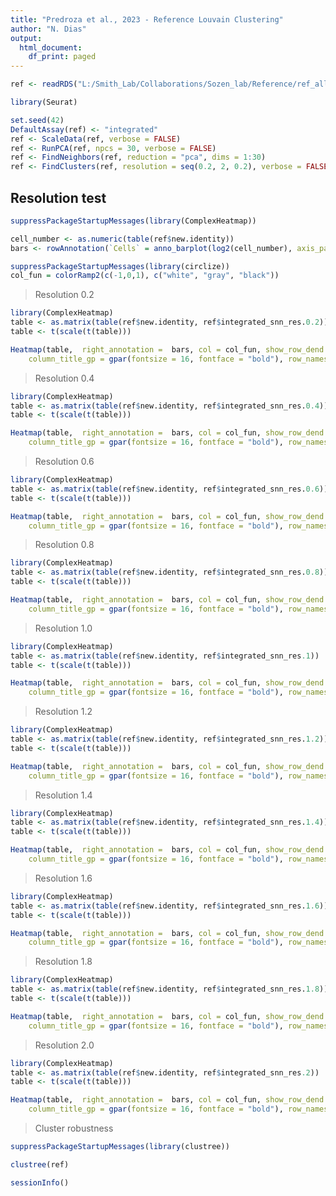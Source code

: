 ---
title: "Predroza et al., 2023 - Reference Louvain Clustering"
author: "N. Dias"
output:
  html_document:
    df_print: paged
---

```{r, include = FALSE}
ref <- readRDS("L:/Smith_Lab/Collaborations/Sozen_lab/Reference/ref_all.rds")
```

```{r Clustering}
library(Seurat)

set.seed(42)
DefaultAssay(ref) <- "integrated"
ref <- ScaleData(ref, verbose = FALSE)
ref <- RunPCA(ref, npcs = 30, verbose = FALSE)
ref <- FindNeighbors(ref, reduction = "pca", dims = 1:30)
ref <- FindClusters(ref, resolution = seq(0.2, 2, 0.2), verbose = FALSE)

```

## Resolution test

```{r Annotation}
suppressPackageStartupMessages(library(ComplexHeatmap))

cell_number <- as.numeric(table(ref$new.identity))
bars <- rowAnnotation(`Cells` = anno_barplot(log2(cell_number), axis_param = list(labels_rot = 0)), annotation_name_side = "top", annotation_name_rot = 0) 

suppressPackageStartupMessages(library(circlize))
col_fun = colorRamp2(c(-1,0,1), c("white", "gray", "black"))
```


> Resolution 0.2

```{r res02}
library(ComplexHeatmap)
table <- as.matrix(table(ref$new.identity, ref$integrated_snn_res.0.2))
table <- t(scale(t(table)))

Heatmap(table,  right_annotation =  bars, col = col_fun, show_row_dend = FALSE, show_column_dend = FALSE, show_heatmap_legend = FALSE, border_gp = gpar(col = "black", lty = 1), rect_gp = gpar(col = "white", lwd = 1), column_title = "Resolution 0.2", 
    column_title_gp = gpar(fontsize = 16, fontface = "bold"), row_names_gp = gpar(fontsize = 8), cluster_columns = FALSE)
```
> Resolution 0.4

```{r res04}
library(ComplexHeatmap)
table <- as.matrix(table(ref$new.identity, ref$integrated_snn_res.0.4))
table <- t(scale(t(table)))

Heatmap(table,  right_annotation =  bars, col = col_fun, show_row_dend = FALSE, show_column_dend = FALSE, show_heatmap_legend = FALSE, border_gp = gpar(col = "black", lty = 1), rect_gp = gpar(col = "white", lwd = 1), column_title = "Resolution 0.4", 
    column_title_gp = gpar(fontsize = 16, fontface = "bold"), row_names_gp = gpar(fontsize = 8), cluster_columns = FALSE)
```

> Resolution 0.6

```{r res06}
library(ComplexHeatmap)
table <- as.matrix(table(ref$new.identity, ref$integrated_snn_res.0.6))
table <- t(scale(t(table)))

Heatmap(table,  right_annotation =  bars, col = col_fun, show_row_dend = FALSE, show_column_dend = FALSE, show_heatmap_legend = FALSE, border_gp = gpar(col = "black", lty = 1), rect_gp = gpar(col = "white", lwd = 1), column_title = "Resolution 0.6", 
    column_title_gp = gpar(fontsize = 16, fontface = "bold"), row_names_gp = gpar(fontsize = 8), cluster_columns = FALSE)
```

> Resolution 0.8

```{r res08}
library(ComplexHeatmap)
table <- as.matrix(table(ref$new.identity, ref$integrated_snn_res.0.8))
table <- t(scale(t(table)))

Heatmap(table,  right_annotation =  bars, col = col_fun, show_row_dend = FALSE, show_column_dend = FALSE, show_heatmap_legend = FALSE, border_gp = gpar(col = "black", lty = 1), rect_gp = gpar(col = "white", lwd = 1), column_title = "Resolution 0.8", 
    column_title_gp = gpar(fontsize = 16, fontface = "bold"), row_names_gp = gpar(fontsize = 8), cluster_columns = FALSE)
```

> Resolution 1.0

```{r res1}
library(ComplexHeatmap)
table <- as.matrix(table(ref$new.identity, ref$integrated_snn_res.1))
table <- t(scale(t(table)))

Heatmap(table,  right_annotation =  bars, col = col_fun, show_row_dend = FALSE, show_column_dend = FALSE, show_heatmap_legend = FALSE, border_gp = gpar(col = "black", lty = 1), rect_gp = gpar(col = "white", lwd = 1), column_title = "Resolution 1.0", 
    column_title_gp = gpar(fontsize = 16, fontface = "bold"), row_names_gp = gpar(fontsize = 8), cluster_columns = FALSE)
```

> Resolution 1.2

```{r res12}
library(ComplexHeatmap)
table <- as.matrix(table(ref$new.identity, ref$integrated_snn_res.1.2))
table <- t(scale(t(table)))

Heatmap(table,  right_annotation =  bars, col = col_fun, show_row_dend = FALSE, show_column_dend = FALSE, show_heatmap_legend = FALSE, border_gp = gpar(col = "black", lty = 1), rect_gp = gpar(col = "white", lwd = 1), column_title = "Resolution 1.2", 
    column_title_gp = gpar(fontsize = 16, fontface = "bold"), row_names_gp = gpar(fontsize = 8), cluster_columns = FALSE)
```

> Resolution 1.4

```{r res14}
library(ComplexHeatmap)
table <- as.matrix(table(ref$new.identity, ref$integrated_snn_res.1.4))
table <- t(scale(t(table)))

Heatmap(table,  right_annotation =  bars, col = col_fun, show_row_dend = FALSE, show_column_dend = FALSE, show_heatmap_legend = FALSE, border_gp = gpar(col = "black", lty = 1), rect_gp = gpar(col = "white", lwd = 1), column_title = "Resolution 1.4", 
    column_title_gp = gpar(fontsize = 16, fontface = "bold"), row_names_gp = gpar(fontsize = 8), cluster_columns = FALSE)
```

> Resolution 1.6

```{r res16}
library(ComplexHeatmap)
table <- as.matrix(table(ref$new.identity, ref$integrated_snn_res.1.6))
table <- t(scale(t(table)))

Heatmap(table,  right_annotation =  bars, col = col_fun, show_row_dend = FALSE, show_column_dend = FALSE, show_heatmap_legend = FALSE, border_gp = gpar(col = "black", lty = 1), rect_gp = gpar(col = "white", lwd = 1), column_title = "Resolution 1.6", 
    column_title_gp = gpar(fontsize = 16, fontface = "bold"), row_names_gp = gpar(fontsize = 8), cluster_columns = FALSE)
```

> Resolution 1.8

```{r res18}
library(ComplexHeatmap)
table <- as.matrix(table(ref$new.identity, ref$integrated_snn_res.1.8))
table <- t(scale(t(table)))

Heatmap(table,  right_annotation =  bars, col = col_fun, show_row_dend = FALSE, show_column_dend = FALSE, show_heatmap_legend = FALSE, border_gp = gpar(col = "black", lty = 1), rect_gp = gpar(col = "white", lwd = 1), column_title = "Resolution 1.8", 
    column_title_gp = gpar(fontsize = 16, fontface = "bold"), row_names_gp = gpar(fontsize = 8), cluster_columns = FALSE)
```

> Resolution 2.0

```{r res20}
library(ComplexHeatmap)
table <- as.matrix(table(ref$new.identity, ref$integrated_snn_res.2))
table <- t(scale(t(table)))

Heatmap(table,  right_annotation =  bars, col = col_fun, show_row_dend = FALSE, show_column_dend = FALSE, show_heatmap_legend = FALSE, border_gp = gpar(col = "black", lty = 1), rect_gp = gpar(col = "white", lwd = 1), column_title = "Resolution 2.0", 
    column_title_gp = gpar(fontsize = 16, fontface = "bold"), row_names_gp = gpar(fontsize = 8), cluster_columns = FALSE)
```

> Cluster robustness

```{r Clustree}
suppressPackageStartupMessages(library(clustree))

clustree(ref)
```


```{r}
sessionInfo()
```

